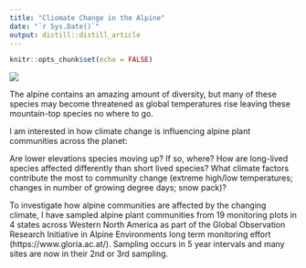 ```yaml
---
title: "Cliomate Change in the Alpine"
date: "`r Sys.Date()`"
output: distill::distill_article
---
```



```r
knitr::opts_chunk$set(echo = FALSE)
```

![](images/alpine_banner.jpg)

The alpine contains an amazing amount of diversity, but many of these species may become threatened as global temperatures rise leaving these mountain-top species no where to go. 

I am interested in how climate change is influencing alpine plant communities across the planet: 

Are lower elevations species moving up? If so, where? How are long-lived species affected differently than short lived species? What climate factors contribute the most to community change (extreme high/low temperatures; changes in number of growing degree days; snow pack)?

To investigate how alpine communities are affected by the changing climate, I have sampled alpine plant communities from 19 monitoring plots in 4 states across Western North America as part of the Global Observation Research Initiative in Alpine Environments long term monitoring effort (https://www.gloria.ac.at/). Sampling occurs in 5 year intervals and many sites are now in their 2nd or 3rd sampling.  